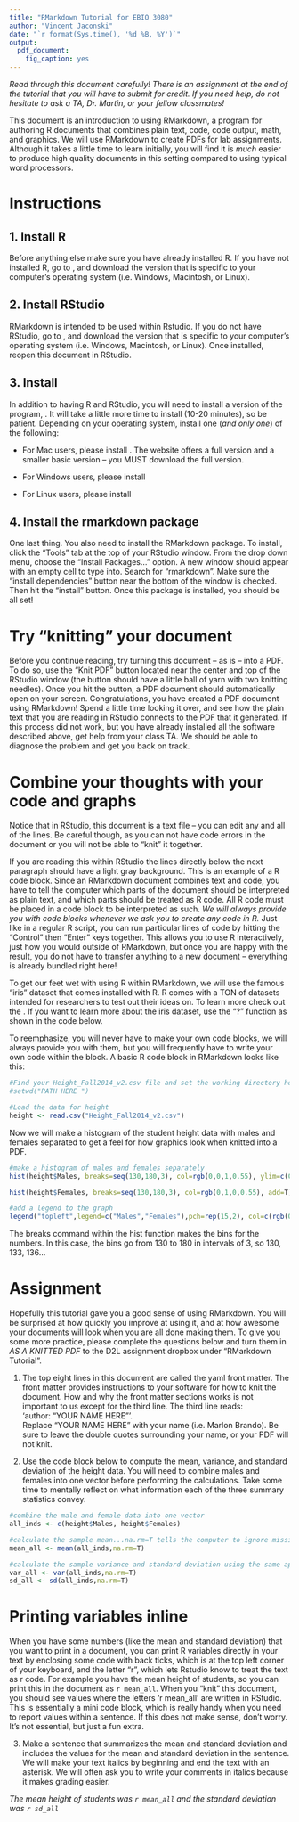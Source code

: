 ```yaml
---
title: "RMarkdown Tutorial for EBIO 3080"
author: "Vincent Jaconski"
date: "`r format(Sys.time(), '%d %B, %Y')`"
output: 
  pdf_document:
    fig_caption: yes
---
```



*Read through this document carefully! There is an assignment at the end of the tutorial that you will have to submit for credit. If you need help, do not hesitate to ask a TA, Dr. Martin, or your fellow classmates!*

This document is an introduction to using RMarkdown, a program for authoring R documents that combines plain text, code, code output, math, and graphics. We will use RMarkdown to create PDFs for lab assignments. Although it takes a little time to learn initially, you will find it is *much* easier to produce high quality documents in this setting compared to using typical word processors.

Instructions
============

1. Install R
---------
Before anything else make sure you have already installed R. If you have not installed R, go to [\textcolor{blue}{R's webpage}](https://cran.r-project.org/), and download the version that is specific to your computer's operating system (i.e. Windows, Macintosh, or Linux).

2. Install RStudio
---------
RMarkdown is intended to be used within Rstudio. If you do not have RStudio, go to 
[\textcolor{blue}{RStudio's webpage}](https://www.rstudio.com/), and download the version that is specific to your computer's operating system (i.e. Windows, Macintosh, or Linux). Once installed, reopen this document in RStudio.

3. Install \LaTeX  
----------------
In addition to having R and RStudio, you will need to install a version of the program, \LaTeX. It will take a little more time to install (10-20 minutes), so be patient. Depending on your operating system, install one (*and only one*) of the following:

  - For Mac users, please install [\textcolor{blue}{Mactex}](https://tug.org/mactex/). The website offers a full version and a smaller basic version -- you MUST download the full version.
  
  - For Windows users, please install [\textcolor{blue}{Miktex}](http://miktex.org/download)
  
  - For Linux users, please install [\textcolor{blue}{Texlive}](https://www.tug.org/texlive/acquire-netinstall.html)


4. Install the rmarkdown package
--------------------------------
One last thing. You also need to install the RMarkdown package. To install, click the "Tools" tab at the top of your RStudio window. From the drop down menu, choose the "Install Packages..." option. A new window should appear with an empty cell to type into. Search for "rmarkdown". Make sure the "install dependencies" button near the bottom of the window is checked. Then hit the "install" button. Once this package is installed, you should be all set!


Try "knitting" your document
============================
Before you continue reading, try turning this document -- as is -- into a PDF. To do so, use the "Knit PDF" button located near the center and top of the RStudio window (the button should have a little ball of yarn with two knitting needles). Once you hit the button, a PDF document should automatically open on your screen. Congratulations, you have created a PDF document using RMarkdown! Spend a little time looking it over, and see how the plain text that you are reading in RStudio connects to the PDF that it generated. If this process did not work, but you have already installed all the software described above, get help from your class TA. We should be able to diagnose the problem and get you back on track. 


Combine your thoughts with your code and graphs
=====================================================
Notice that in RStudio, this document is a text file -- you can edit any and all of the lines. Be careful though, as you can not have code errors in the document or you will not be able to "knit" it together. 

If you are reading this within RStudio the lines directly below the next paragraph should have a light gray background. This is an example of a R code block. Since an RMarkdown document combines text and code, you have to tell the computer which parts of the document should be interpreted as plain text, and which parts should be treated as R code. All R code must be placed in a code block to be interpreted as such. *We will always provide you with code blocks whenever we ask you to create any code in R.* Just like in a regular R script, you can run particular lines of code by hitting the "Control" then "Enter" keys together. This allows you to use R interactively, just how you would outside of RMarkdown, but once you are happy with the result, you do not have to transfer anything to a new document -- everything is already bundled right here!

To get our feet wet with using R within RMarkdown, we will use the famous "iris" dataset that comes installed with R. R comes with a TON of datasets intended for researchers to test out their ideas on. To learn more check out the [\textcolor{blue}{R data sets website}](https://stat.ethz.ch/R-manual/R-devel/library/datasets/html/00Index.html). If you want to learn more about the iris dataset, use the "?" function as shown in the code below. 

To reemphasize, you will never have to make your own code blocks, we will always provide you with them, but you will frequently have to write your own code within the block. A basic R code block in RMarkdown looks like this:
```r

#Find your Height_Fall2014_v2.csv file and set the working directory here
#setwd("PATH HERE ")

#Load the data for height
height <- read.csv("Height_Fall2014_v2.csv")

```


Now we will make a histogram of the student height data with males and females separated to get a feel for how graphics look when knitted into a PDF.
```r

#make a histogram of males and females separately
hist(height$Males, breaks=seq(130,180,3), col=rgb(0,0,1,0.55), ylim=c(0,15), las=1, main="Height of students in EBIO 3080", xlab="Height (cms)")

hist(height$Females, breaks=seq(130,180,3), col=rgb(0,1,0,0.55), add=T)

#add a legend to the graph
legend("topleft",legend=c("Males","Females"),pch=rep(15,2), col=c(rgb(0,0,1,0.55),rgb(0,1,0,0.55)))

```

The breaks command within the hist function makes the bins for the numbers. In this case, the bins go from 130 to 180 in intervals of 3, so 130, 133, 136... 


Assignment
==========
Hopefully this tutorial gave you a good sense of using RMarkdown. You will be surprised at how quickly you improve at using it, and at how awesome your documents will look when you are all done making them. To give you some more practice, please complete the questions below and turn them in *AS A KNITTED PDF* to the D2L assignment dropbox under "RMarkdown Tutorial". 

1. The top eight lines in this document are called the yaml front matter. The front matter provides instructions to your software for how to knit the document. How and why the front matter sections works is not important to us except for the third line. The third line reads:  
'author: "YOUR NAME HERE"'.   
Replace "YOUR NAME HERE" with your name (i.e. Marlon Brando). Be sure to leave the double quotes surrounding your name, or your PDF will not knit. 

2. Use the code block below to compute the mean, variance, and standard deviation of the height data. You will need to combine males and females into one vector before performing the calculations. Take some time to mentally reflect on what information each of the three summary statistics convey.
```r
#combine the male and female data into one vector
all_inds <- c(height$Males, height$Females)

#calculate the sample mean...na.rm=T tells the computer to ignore missing values
mean_all <- mean(all_inds,na.rm=T)

#calculate the sample variance and standard deviation using the same approach
var_all <- var(all_inds,na.rm=T)
sd_all <- sd(all_inds,na.rm=T)

```
Printing variables inline
=========================
When you have some numbers (like the mean and standard deviation) that you want to print in a document, you can print R variables directly in your text by enclosing some code with back ticks, which is at the top left corner of your keyboard, and the letter "r", which lets Rstudio know to treat the text as r code. For example you have the mean height of students, so you can print this in the document as `r mean_all`.  When you "knit" this document, you should see values where the letters 'r mean_all' are written in RStudio. This is essentially a mini code block, which is really handy when you need to report values within a sentence. If this does not make sense, don't worry. It's not essential, but just a fun extra.

3. Make a sentence that summarizes the mean and standard deviation and includes the values for the mean and standard deviation in the sentence. We will make your text italics by beginning and end the text with an asterisk. We will often ask you to write your comments in italics because it makes grading easier.

*The mean height of students was `r mean_all` and the standard deviation was `r sd_all`*

